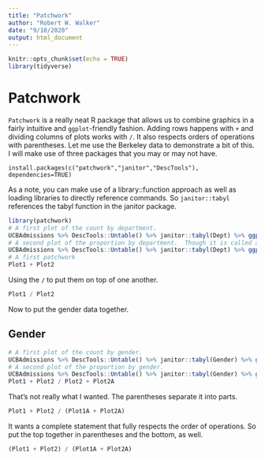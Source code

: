 ---
title: "Patchwork"
author: "Robert W. Walker"
date: "9/10/2020"
output: html_document
---

```{r setup, include=FALSE}
knitr::opts_chunk$set(echo = TRUE)
library(tidyverse)
```

# Patchwork

`Patchwork` is a really neat R package that allows us to combine graphics in a fairly intuitive and `ggplot`-friendly fashion.  Adding rows happens with `+` and dividing columns of plots works with `/`.  It also respects orders of operations with parentheses.  Let me use the Berkeley data to demonstrate a bit of this.  I will make use of three packages that you may or may not have.

```
install.packages(c("patchwork","janitor","DescTools"), dependencies=TRUE)
```

As a note, you can make use of a library::function approach as well as loading libraries to directly reference commands.  So `janitor::tabyl` references the tabyl function in the janitor package.

```{r}
library(patchwork)
# A first plot of the count by department.
UCBAdmissions %>% DescTools::Untable() %>% janitor::tabyl(Dept) %>% ggplot() + aes(x=Dept, y=n) + geom_col() + theme_minimal() -> Plot1
# A second plot of the proportion by department.  Though it is called a percent, it is not.
UCBAdmissions %>% DescTools::Untable() %>% janitor::tabyl(Dept) %>% ggplot() + aes(x=Dept, y=percent*100) + geom_col() + theme_minimal() + labs(y="Percent") -> Plot2
# A first patchwork
Plot1 + Plot2
```

Using the `/` to put them on top of one another.

```{r}
Plot1 / Plot2
```

Now to put the gender data together.

## Gender

```{r}
# A first plot of the count by gender.
UCBAdmissions %>% DescTools::Untable() %>% janitor::tabyl(Gender) %>% ggplot() + aes(x=Gender, y=n) + geom_col() + theme_minimal() -> Plot1A
# A second plot of the proportion by gender.
UCBAdmissions %>% DescTools::Untable() %>% janitor::tabyl(Gender) %>% ggplot() + aes(x=Gender, y=percent*100) + geom_col() + theme_minimal() + labs(y="Percent") -> Plot2A
Plot1 + Plot2 / Plot2 + Plot2A
```

That's not really what I wanted.  The parentheses separate it into parts.

```{r}
Plot1 + Plot2 / (Plot1A + Plot2A)
```

It wants a complete statement that fully respects the order of operations.  So put the top together in parentheses and the bottom, as well.

```{r}
(Plot1 + Plot2) / (Plot1A + Plot2A)
```
